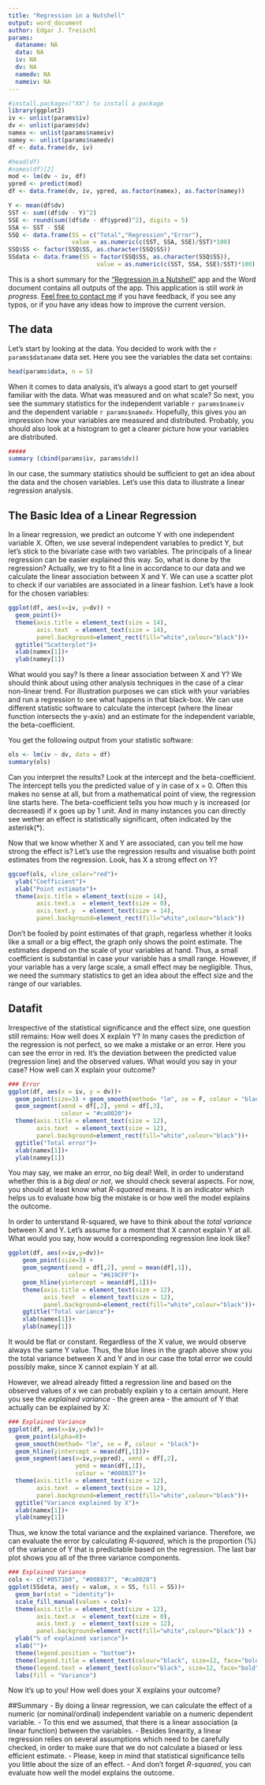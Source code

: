---
title: "Regression in a Nutshell"
output: word_document
author: Edgar J. Treischl
params:
  dataname: NA
  data: NA
  iv: NA
  dv: NA
  namedv: NA
  nameiv: NA
---
```{r, echo=FALSE, message=FALSE, warning=FALSE}
#install.packages("XX") to install a package
library(ggplot2)
iv <- unlist(params$iv)
dv <- unlist(params$dv)
namex <- unlist(params$nameiv)
namey <- unlist(params$namedv)
df <- data.frame(dv, iv)

#head(df)
#names(df)[2]
mod <- lm(dv ~ iv, df)
ypred <- predict(mod)
df <- data.frame(dv, iv, ypred, as.factor(namex), as.factor(namey))

Y <- mean(df$dv)
SST <- sum((df$dv - Y)^2)
SSE <- round(sum((df$dv - df$ypred)^2), digits = 5)
SSA <- SST - SSE
SSQ <- data.frame(SS = c("Total","Regression","Error"),
                  value = as.numeric(c(SST, SSA, SSE)/SST)*100)
SSQ$SS <- factor(SSQ$SS, as.character(SSQ$SS))
SSdata <- data.frame(SS = factor(SSQ$SS, as.character(SSQ$SS)),
                         value = as.numeric(c(SST, SSA, SSE)/SST)*100)
```


This is a short summary for the ["Regression in a Nutshell"](http://edgar-treischl.de/teaching-material/other-teaching-material__trashed/regression/) app and the Word document contains all outputs of the app. This application is still *work in progress*. <a href="mailto:edgar.treischl@fau.de">Feel free to contact me</a> if you have feedback, if you see any typos, or if you have any ideas how to improve the current version.



## The data
Let's start by looking at the data. You decided to work with the `r params$dataname` data set. Here you see the variables the data set contains:

```{r, eval=TRUE, echo=FALSE, message=FALSE, warning=FALSE}
head(params$data, n = 5)
```


When it comes to data analysis, it's always a good start to get yourself familiar with the data. What was measured and on what scale? So next, you see the summary statistics for the independent variable `r params$nameiv` and the dependent variable `r params$namedv`. Hopefully, this  gives you an impression how your variables are measured and distributed. Probably, you should also look at a histogram to get a clearer picture how your variables are distributed.
```{r, eval=TRUE, echo=FALSE, message=FALSE, warning=FALSE}
#####
summary (cbind(params$iv, params$dv))

```

In our case, the summary statistics should be sufficient to get an idea about the data and the chosen variables. Let's use this data to illustrate a linear regression analysis.

## The Basic Idea of a Linear Regression

In a linear regression, we predict an outcome Y with one independent variable X. Often, we use several independent variables to predict Y, but let's stick to the bivariate case with two variables. The principals of a linear regression can be easier explained this way. So, what is done by the regression? Actually, we try to fit a line in accordance to our data and we calculate the linear association between X and Y. We can use a scatter plot to check if our variables are associated in a linear fashion. Let's have a look for the chosen variables:
                                
```{r fig.width=5, fig.height=3, eval=TRUE, echo=FALSE, message=FALSE, warning=FALSE}
ggplot(df, aes(x=iv, y=dv)) + 
  geom_point()+
  theme(axis.title = element_text(size = 14),
        axis.text  = element_text(size = 14),
        panel.background=element_rect(fill="white",colour="black"))+
  ggtitle("Scatterplot")+
  xlab(namex[1])+
  ylab(namey[1])

```

What would you say? Is there a linear association between X and Y? We should think about using other analysis techniques in the case of a clear non-linear trend. For illustration purposes we can stick with your variables and run a regression to see what happens in that black-box. We can use different statistic software to calculate the intercept (where the linear function intersects the y-axis) and an estimate for the independent variable, the beta-coefficient.  


You get the following output from your statistic software:

```{r , eval=TRUE, echo=FALSE, message=FALSE, warning=FALSE}
ols <- lm(iv ~ dv, data = df)
summary(ols)
```

Can you interpret the results? Look at the intercept and the beta-coefficient. The intercept tells you the predicted value of y in case of x = 0. Often this makes no sense at all, but from a mathematical point of view, the regression line starts here. The beta-coefficient tells you how much y is increased (or decreased) if x goes up by 1 unit. And in many instances you can directly see wether an effect is statistically significant, often indicated by the asterisk(*).

Now that we know whether X and Y are associated, can you tell me how strong the effect is? Let's use the regression results and visualise both point estimates from the regression. Look, has X a strong effect on Y?

```{r fig.width=5, fig.height=3, eval=TRUE, echo=FALSE, message=FALSE, warning=FALSE}
ggcoef(ols, vline_color="red")+
  ylab("Coefficient")+
  xlab("Point estimate")+
  theme(axis.title = element_text(size = 14),
        axis.text.x  = element_text(size = 0),
        axis.text.y  = element_text(size = 14),
        panel.background=element_rect(fill="white",colour="black")) 
```


Don't be fooled by point estimates of that graph, regarless whether it looks like a small or a big effect, the graph only shows the point estimate. The estimates depend on the scale of your variables at hand. Thus, a small coefficient is substantial in case your variable has a small range. However, if your variable has a very large scale, a small effect may be negligible. Thus, we need the summary statistics to get an idea about the effect size and the range of our variables.


## Datafit

Irrespective of the statistical significance and the effect size, one question still remains: How well does X explain Y? In many cases the prediction of the regression is not perfect, so we make a mistake or an error. Here you can see the error in red. It's the deviation between the predicted value (regression line) and the observed values. What would you say in your case? How well can X explain your outcome?

```{r fig.width=5, fig.height=3, eval=TRUE, echo=FALSE, message=FALSE, warning=FALSE}
### Error
ggplot(df, aes(x = iv, y = dv))+
  geom_point(size=3) + geom_smooth(method= "lm", se = F, colour = "black")+
  geom_segment(xend = df[,2], yend = df[,3],
               colour = "#ca0020")+ 
  theme(axis.title = element_text(size = 12), 
        axis.text  = element_text(size = 12),
        panel.background=element_rect(fill="white",colour="black"))+
  ggtitle("Total error")+
  xlab(namex[1])+
  ylab(namey[1])

```



You may say, we make an error, no big deal! Well, in order to understand whether this is a *big deal or not*, we should check several aspects. For now, you should at least know what *R-squared* means. It is an indicator which helps us to evaluate how big the mistake is or how well the model explains the outcome. 

In order to unterstand R-squared, we have to think about the *total variance* between X and Y. Let's assume for a moment that X cannot explain Y at all. What would you say, how would a corresponding regression line look like?

```{r fig.width=5, fig.height=3, eval=TRUE, echo=FALSE, message=FALSE, warning=FALSE}
ggplot(df, aes(x=iv,y=dv))+
    geom_point(size=3) +
    geom_segment(xend = df[,2], yend = mean(df[,1]),
                 colour = "#619CFF")+
    geom_hline(yintercept = mean(df[,1]))+
    theme(axis.title = element_text(size = 12),
          axis.text  = element_text(size = 12),
          panel.background=element_rect(fill="white",colour="black"))+
    ggtitle("Total variance")+
    xlab(namex[1])+
    ylab(namey[1])
```

It would be flat or constant. Regardless of the X value, we would observe always the same Y value. Thus, the blue lines in the graph above show you the total variance between X and Y and in our case the total error we could possibly make, since X cannot explain Y at all.


However, we alread already fitted a regression line and based on the observed values of x we can probably explain y to a certain amount. Here you see the *explained variance* - the green area - the amount of Y that actually can be explained by X:

```{r fig.width=5, fig.height=3, eval=TRUE, echo=FALSE, message=FALSE, warning=FALSE}
### Explained Variance
ggplot(df, aes(x=iv,y=dv))+
  geom_point(alpha=0)+
  geom_smooth(method= "lm", se = F, colour = "black")+
  geom_hline(yintercept = mean(df[,1]))+
  geom_segment(aes(x=iv,y=ypred), xend = df[,2],
                   yend = mean(df[,1]),
                   colour = "#008837")+
  theme(axis.title = element_text(size = 12),
        axis.text  = element_text(size = 12),
        panel.background=element_rect(fill="white",colour="black"))+
  ggtitle("Variance explained by X")+
  xlab(namex[1])+
  ylab(namey[1])
```


Thus, we know the total variance and the explained variance. Therefore, we can evaluate the error by calculating *R-squared*, which is the proportion (%) of the variance of Y that is predictable based on the regression. The last bar plot shows you all of the three variance components.


```{r fig.width=5, fig.height=3, eval=TRUE, echo=FALSE, message=FALSE, warning=FALSE}
### Explained Variance
cols <- c("#0571b0", "#008837", "#ca0020")
ggplot(SSdata, aes(y = value, x = SS, fill = SS))+
  geom_bar(stat = "identity")+
  scale_fill_manual(values = cols)+
  theme(axis.title = element_text(size = 12),
        axis.text.x  = element_text(size = 0),
        axis.text.y  = element_text(size = 12),
        panel.background=element_rect(fill="white",colour="black")) +
  ylab("% of explained variance")+
  xlab("")+
  theme(legend.position = "bottom")+
  theme(legend.title = element_text(colour="black", size=12, face="bold"))+
  theme(legend.text = element_text(colour="black", size=12, face="bold"))+
  labs(fill = "Variance")


```


Now it's up to you! How well does your X explains your outcome?

##Summary
- By doing a linear regression, we can calculate the effect of a numeric (or nominal/ordinal) independent variable on a numeric dependent variable.
- To this end we assumed, that there is a linear association (a linear function) between the variables.
- Besides linearity, a linear regression relies on several assumptions which need to be carefully checked, in order to make sure that we do not calculate a biased or less efficient estimate.
- Please, keep in mind that statistical significance tells you little about the size of an effect.
- And don't forget *R-squared*, you can evaluate how well the model explains the outcome.


